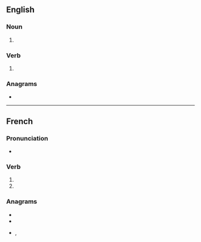 ==English==

===Noun===
{{head|en|noun form}}

# {{plural of|en|tenon}}

===Verb===
{{head|en|verb form}}

# {{en-third-person singular of|tenon}}

===Anagrams===
* {{anagrams|en|a=ennost|non est|nonets|senton|sonnet|stonen|tennos|tenson|tonnes}}

----

==French==

===Pronunciation===
* {{audio|fr|LL-Q150 (fra)-Pamputt-tenons.wav|Audio}}

===Verb===
{{head|fr|verb form}}

# {{inflection of|fr|tenir||1|p|pres|indc}}
# {{inflection of|fr|tenir||1|p|impr}}

===Anagrams===
* {{l|fr|entons}}
* {{l|fr|sonnet}}
* {{l|fr|tonnes}}, {{l|fr|tonnés}}